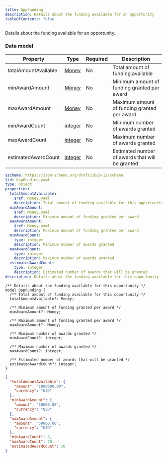 ```yaml
---
title: OppFunding
description: Details about the funding available for an opportunity
tableOfContents: false
---
```



Details about the funding available for an opportunity.

### Data model

<Tabs>
  <TabItem label="Table">

| Property             | Type                                                               | Required | Description                                     |
| -------------------- | ------------------------------------------------------------------ | -------- | ----------------------------------------------- |
| totalAmountAvailable | [Money](/simpler-grants-protocol/protocol/fields/money)            | No       | Total amount of funding available               |
| minAwardAmount       | [Money](/simpler-grants-protocol/protocol/fields/money)            | No       | Minimum amount of funding granted per award     |
| maxAwardAmount       | [Money](/simpler-grants-protocol/protocol/fields/money)            | No       | Maximum amount of funding granted per award     |
| minAwardCount        | [integer](/simpler-grants-protocol/protocol/types/numeric#integer) | No       | Minimum number of awards granted                |
| maxAwardCount        | [integer](/simpler-grants-protocol/protocol/types/numeric#integer) | No       | Maximum number of awards granted                |
| estimatedAwardCount  | [integer](/simpler-grants-protocol/protocol/types/numeric#integer) | No       | Estimated number of awards that will be granted |

  </TabItem>

  <TabItem label="JSON Schema">

```yaml
$schema: https://json-schema.org/draft/2020-12/schema
$id: OppFunding.yaml
type: object
properties:
  totalAmountAvailable:
    $ref: Money.yaml
    description: Total amount of funding available for this opportunity
  minAwardAmount:
    $ref: Money.yaml
    description: Minimum amount of funding granted per award
  maxAwardAmount:
    $ref: Money.yaml
    description: Maximum amount of funding granted per award
  minAwardCount:
    type: integer
    description: Minimum number of awards granted
  maxAwardCount:
    type: integer
    description: Maximum number of awards granted
  estimatedAwardCount:
    type: integer
    description: Estimated number of awards that will be granted
description: Details about the funding available for this opportunity
```

  </TabItem>

  <TabItem label="TypeSpec">

```tsp
/** Details about the funding available for this opportunity */
model OppFunding {
  /** Total amount of funding available for this opportunity */
  totalAmountAvailable?: Money;

  /** Minimum amount of funding granted per award */
  minAwardAmount?: Money;

  /** Maximum amount of funding granted per award */
  maxAwardAmount?: Money;

  /** Minimum number of awards granted */
  minAwardCount?: integer;

  /** Maximum number of awards granted */
  maxAwardCount?: integer;

  /** Estimated number of awards that will be granted */
  estimatedAwardCount?: integer;
}
```

  </TabItem>

  <TabItem label="Example">

```json
{
  "totalAmountAvailable": {
    "amount": "1000000.00",
    "currency": "USD"
  },
  "minAwardAmount": {
    "amount": "10000.00",
    "currency": "USD"
  },
  "maxAwardAmount": {
    "amount": "50000.00",
    "currency": "USD"
  },
  "minAwardCount": 5,
  "maxAwardCount": 20,
  "estimatedAwardCount": 10
}
```

  </TabItem>
</Tabs>
